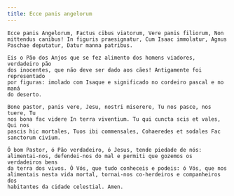 ```yaml
---
title: Ecce panis angelorum
---
```


<div class="side-by-side not-content">

    Ecce panis Angelorum, Factus cibus viatorum, Vere panis filiorum, Non
    mittendus canibus! In figuris praesignatur, Cum Isaac immolatur, Agnus
    Paschae deputatur, Datur manna patribus.

    Eis o Pão dos Anjos que se fez alimento dos homens viadores, verdadeiro pão
    dos inocentes, que não deve ser dado aos cães! Antigamente foi representado
    por figuras: imolado com Isaque e significado no cordeiro pascal e no maná
    do deserto.

    Bone pastor, panis vere, Jesu, nostri miserere, Tu nos pasce, nos tuere, Tu
    nos bona fac videre In terra viventium. Tu qui cuncta scis et vales, Qui nos
    pascis hic mortales, Tuos ibi commensales, Cohaeredes et sodales Fac
    sanctorum civium.

    Ó bom Pastor, ó Pão verdadeiro, ó Jesus, tende piedade de nós:
    alimentai-nos, defendei-nos do mal e permiti que gozemos os verdadeiros bens
    da terra dos vivos. Ó Vós, que tudo conheceis e podeis: ó Vós, que nos
    alimentais nesta vida mortal, tornai-nos co-herdeiros e companheiros dos
    habitantes da cidade celestial. Amen.

</div>
